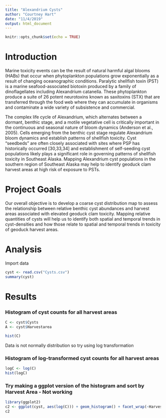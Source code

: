 ```yaml
---
title: "Alexandrium Cysts"
author: "Courtney Hart"
date: "11/4/2019"
output: html_document
---
```


```r
knitr::opts_chunk$set(echo = TRUE)
```

# Introduction

Marine toxicity events can be the result of natural harmful algal blooms (HABs) that occur when phytoplankton populations grow exponentially as a result of changing oceanographic conditions. Paralytic shellfish toxin (PST) is a marine seafood-associated biotoxin produced by a family of dinoflagellates including Alexandrium catanella. These phytoplankton produce a suite of 26 potent neurotoxins known as saxitoxins (STX) that are transferred through the food web where they can accumulate in organisms and contaminate a wide variety of subsistence and commercial.

The complex life cycle of Alexandrium, which alternates between a dormant, benthic stage, and a motile vegetative cell is critically important in the continuous and seasonal nature of bloom dynamics (Anderson et al., 2005). Cells emerging from the benthic cyst stage regulate Alexandrium bloom dynamics and establish patterns of shellfish toxicity. Cyst “seedbeds” are often closely associated with sites where PSP has historically occurred [30,33,34] and establishment of self-seeding cyst populations likely plays a significant role in governing patterns of shellfish toxicity in Southeast Alaska. Mapping Alexandrium cyst populations in the southern region of Southeast Alaska may help to identify geoduck clam harvest areas at high risk of exposure to PSTs.

# Project Goals
Our overall objective is to develop a coarse cyst distribution map to assess the relationship between relative benthic cyst abundances and harvest areas associated with elevated geoduck clam toxicity. Mapping relative quantities of cysts will help us to identify both spatial and temporal trends in cyst-densities and how those relate to spatial and temporal trends in toxicity of geoduck harvest areas. 

# Analysis

Import data
```r
cyst <- read.csv("Cysts.csv")
summary(cyst)
```

# Results

### Histogram of cyst counts for all harvest areas

```r
C <- cyst$Cysts
A <- cyst$Harvestarea

hist(C)
```

Data is not normally distribution so try using log transformation

### Histogram of log-transformed cyst counts for all harvest areas
```r
logC <- log(C)
hist(logC)
```

### Try making a ggplot version of the histogram and sort by Harvest Area - Not working
```r
library(ggplot2)
c2 <- ggplot(cyst, aes(log(C))) + geom_histogram() + facet_wrap(~Harvestarea)
c2
```



